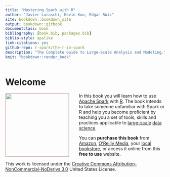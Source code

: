 ```yaml
--- 
title: "Mastering Spark with R"
author: "Javier Luraschi, Kevin Kuo, Edgar Ruiz"
site: bookdown::bookdown_site
output: bookdown::gitbook
documentclass: book
bibliography: [book.bib, packages.bib]
biblio-style: apalike
link-citations: yes
github-repo: r-spark/the-r-in-spark
description: "The Complete Guide to Large-Scale Analysis and Modeling."
knit: "bookdown::render_book"
---
```


# Welcome {-} 

<div style="float: left; margin-right: 30px;"><a target="_blank"  href="https://www.amazon.com/gp/product/149204637X/ref=as_li_tl?ie=UTF8&camp=1789&creative=9325&creativeASIN=149204637X&linkCode=as2&tag=therinspark-20&linkId=17909c41c4eafaec27db6040b8127bf3"><img border="0" src="https://therinspark.s3-us-west-2.amazonaws.com/mastering-spark-with-r.png" width="200" style="border: solid 1px #edb19e;"></a><img src="//ir-na.amazon-adsystem.com/e/ir?t=therinspark-20&l=am2&o=1&a=149204637X" width="1" height="1" border="0" alt="" style="border:none !important; margin:0px !important;" /></div>

In this book you will learn how to use [Apache Spark](https://spark.apache.org/) with [R](http://www.r-project.org/). The book intends to take someone unfamiliar with Spark or R and help you become proficient by teaching you a set of tools, skills and practices applicable to [large-scale](https://en.wikipedia.org/wiki/Big_data) [data science](https://en.wikipedia.org/wiki/Data_science).

You can **purchase this book** from [Amazon](https://amzn.to/2koBYmJ), [O’Reilly Media](http://shop.oreilly.com/product/0636920223764.do), your [local bookstore](https://www.google.com/search?q=bookstores+near+me), or access it online from this **free to use** website. 

This work is licensed under the [Creative Commons Attribution-NonCommercial-NoDerivs 3.0](http://creativecommons.org/licenses/by-nc-nd/3.0/us/) United States License.

